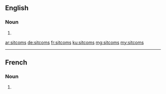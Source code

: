 ==English==

===Noun===
{{head|en|noun plural form}}

# {{plural of|sitcom|lang=en}}

[[ar:sitcoms]]
[[de:sitcoms]]
[[fr:sitcoms]]
[[ku:sitcoms]]
[[mg:sitcoms]]
[[my:sitcoms]]

----

==French==

===Noun===
{{head|fr|noun plural form|g=m}}

# {{plural of|sitcom|lang=fr}}
{{rfc-auto}}